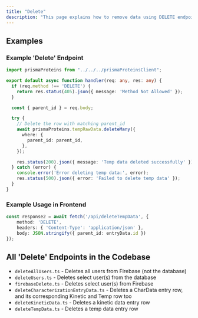 ```yaml
---
title: "Delete"
description: "This page explains how to remove data using DELETE endpoints. Learn about deleting records, soft deletes, and examples of delete operations in the codebase, as well as view a full comprehensive list of all existing POST endpoints in the codebase. "
---
```


## Examples

### Example 'Delete' Endpoint

```typescript deleteTempData.ts
import prismaProteins from "../../../prismaProteinsClient";

export default async function handler(req: any, res: any) {
  if (req.method !== 'DELETE') {
    return res.status(405).json({ message: 'Method Not Allowed' });
  }

  const { parent_id } = req.body;

  try {
    // Delete the row with matching parent_id
    await prismaProteins.tempRawData.deleteMany({
      where: {
        parent_id: parent_id,
      },
    });

    res.status(200).json({ message: 'Temp data deleted successfully' });
  } catch (error) {
    console.error('Error deleting temp data:', error);
    res.status(500).json({ error: 'Failed to delete temp data' });
  }
} 
```

### Example Usage in Frontend

```typescript submit/single_variant/[id].tsx
const response2 = await fetch('/api/deleteTempData', {
    method: 'DELETE',
    headers: { 'Content-Type': 'application/json' },
    body: JSON.stringify({ parent_id: entryData.id })
});
```

## All 'Delete' Endpoints in the Codebase

- `deleteAllUsers.ts` - Deletes all users from Firebase (not the database)
- `deleteUsers.ts` - Deletes select user(s) from the database 
- `firebaseDelete.ts` - Deletes select user(s) from Firebase 
- `deleteCharacterizationEntryData.ts` - Deletes a CharData entry row, and its corresponding Kinetic and Temp row too 
- `deleteKineticData.ts` - Deletes a kinetic data entry row 
- `deleteTempData.ts` - Deletes a temp data entry row 